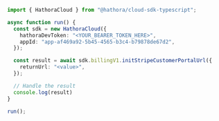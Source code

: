 ```typescript InitStripeCustomerPortalUrl.ts
import { HathoraCloud } from "@hathora/cloud-sdk-typescript";

async function run() {
  const sdk = new HathoraCloud({
    hathoraDevToken: "<YOUR_BEARER_TOKEN_HERE>",
    appId: "app-af469a92-5b45-4565-b3c4-b79878de67d2",
  });

  const result = await sdk.billingV1.initStripeCustomerPortalUrl({
    returnUrl: "<value>",
  });

  // Handle the result
  console.log(result)
}

run();
```
